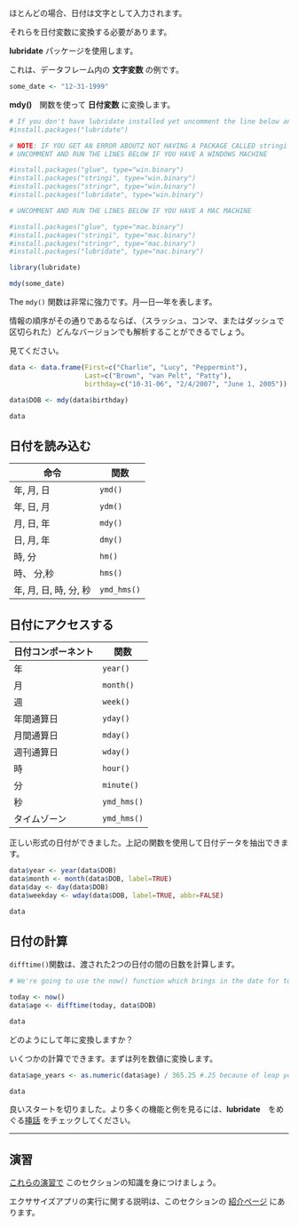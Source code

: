 ほとんどの場合、日付は文字として入力されます。

それらを日付変数に変換する必要があります。

**lubridate** パッケージを使用します。

これは、データフレーム内の **文字変数** の例です。

```r
some_date <- "12-31-1999"
```

**mdy()**　関数を使って **日付変数** に変換します。

```r
# If you don't have lubridate installed yet uncomment the line below and run it
#install.packages("lubridate")

# NOTE: IF YOU GET AN ERROR ABOUTZ NOT HAVING A PACKAGE CALLED stringi
# UNCOMMENT AND RUN THE LINES BELOW IF YOU HAVE A WINDOWS MACHINE

#install.packages("glue", type="win.binary")
#install.packages("stringi", type="win.binary")
#install.packages("stringr", type="win.binary")
#install.packages("lubridate", type="win.binary")

# UNCOMMENT AND RUN THE LINES BELOW IF YOU HAVE A MAC MACHINE

#install.packages("glue", type="mac.binary")
#install.packages("stringi", type="mac.binary")
#install.packages("stringr", type="mac.binary")
#install.packages("lubridate", type="mac.binary")

library(lubridate)

mdy(some_date)
```

The `mdy()` 関数は非常に強力です。月―日―年を表します。

情報の順序がその通りであるならば、（スラッシュ、コンマ、またはダッシュで区切られた）どんなバージョンでも解析することができるでしょう。

見てください。

```r

data <- data.frame(First=c("Charlie", "Lucy", "Peppermint"),
                   Last=c("Brown", "van Pelt", "Patty"),
                   birthday=c("10-31-06", "2/4/2007", "June 1, 2005"))

data$DOB <- mdy(data$birthday)

data

```

## 日付を読み込む

| 命令 | 関数 |
| ------ | ------------------------ |
| 年, 月, 日 | `ymd()` |
| 年, 日, 月 | `ydm()` |
| 月, 日, 年    | `mdy()` |
| 日, 月, 年    | `dmy()` |
| 時, 分    | `hm()` |
| 時、 分,秒    | `hms()` |
| 年, 月, 日, 時, 分, 秒    | `ymd_hms()` |

## 日付にアクセスする

| 日付コンポーネント | 関数 |
| ------ | ------------------------ |
| 年 | `year()` |
| 月 | `month()` |
| 週    | `week()` |
| 年間通算日  | `yday()` |
| 月間通算日  | `mday()` |
| 週刊通算日 | `wday()` |
| 時  | `hour()` |
| 分  | `minute()` |
| 秒  | `ymd_hms()` |
| タイムゾーン  | `ymd_hms()` |

正しい形式の日付ができました。上記の関数を使用して日付データを抽出できます。

```r
data$year <- year(data$DOB)
data$month <- month(data$DOB, label=TRUE)
data$day <- day(data$DOB)
data$weekday <- wday(data$DOB, label=TRUE, abbr=FALSE)

data
```

## 日付の計算

`difftime()`関数は、渡された2つの日付の間の日数を計算します。

```r
# We're going to use the now() function which brings in the date for today

today <- now()
data$age <- difftime(today, data$DOB)

data
```

どのようにして年に変換しますか？

いくつかの計算でできます。まずは列を数値に変換します。

```r
data$age_years <- as.numeric(data$age) / 365.25 #.25 because of leap years

data
```

良いスタートを切りました。より多くの機能と例を見るには、**lubridate**　をめぐる[挿話](https://cran.r-project.org/web/packages/lubridate/vignettes/lubridate.html) をチェックしてください。



----

## 演習

[これらの演習で](http://code.r-journalism.com/chapter-3/#section-dealing-with-dates) このセクションの知識を身につけましょう。

エクササイズアプリの実行に関する説明は、このセクションの [紹介ページ](https://learn.r-journalism.com/en/wrangling/) にあります。

